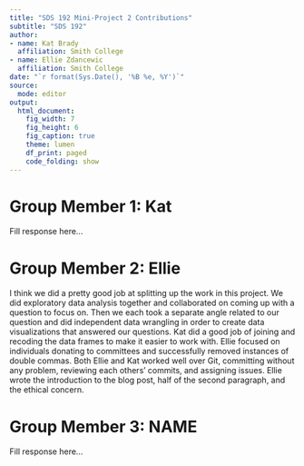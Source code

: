 ```yaml
---
title: "SDS 192 Mini-Project 2 Contributions"
subtitle: "SDS 192"
author: 
- name: Kat Brady
  affiliation: Smith College
- name: Ellie Zdancewic
  affiliation: Smith College
date: "`r format(Sys.Date(), '%B %e, %Y')`"
source:
  mode: editor
output: 
  html_document:
    fig_width: 7
    fig_height: 6
    fig_caption: true
    theme: lumen
    df_print: paged
    code_folding: show
---
```



# Group Member 1: Kat

Fill response here...

# Group Member 2: Ellie

I think we did a pretty good job at splitting up the work in this project. We did exploratory data analysis together and collaborated on coming up with a question to focus on. Then we each took a separate angle related to our question and did independent data wrangling in order to create data visualizations that answered our questions. Kat did a good job of joining and recoding the data frames to make it easier to work with. Ellie focused on individuals donating to committees and successfully removed instances of double commas. Both Ellie and Kat worked well over Git, committing without any problem, reviewing each others' commits, and assigning issues. Ellie wrote the introduction to the blog post, half of the second paragraph, and the ethical concern. 

# Group Member 3: NAME

Fill response here...
